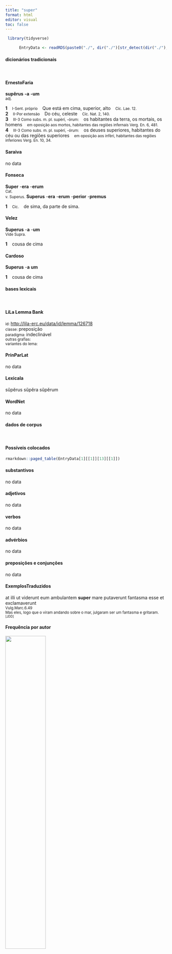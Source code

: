 ```yaml
---
title: "super"
format: html
editor: visual
toc: false
---
```



```r
 library(tidyverse) 

      EntryData <- readRDS(paste0("./", dir("./")[str_detect(dir("./"), "_xx115-117-112-101-114xx_.rds")]))

```


#### dicionários tradicionais

&emsp;




::: panel-tabset

#### ErnestoFaria

<b>supĕrus</b> <b>-a</b> <b>-um</b> <br> <small>adj.</small> <br> <small></small>   <p> <b>1</b> &ensp; <small>I-Sent. próprio</small> &ensp; Que está em cima, superior, alto &ensp; <small>Cíc. Lae. 12.</small> <br> <b>2</b> &ensp; <small>II-Por extensão</small> &ensp; Do céu, celeste &ensp; <small>Cíc. Nat. 2, 140.</small> <br> <b>3</b> &ensp; <small>III-3 Como subs. m. pl. supèrí, -órum:</small> &ensp; os habitantes da terra, os mortais, os homens &ensp; <small>em oposição aos mortos, habitantes das regiões infernais Verg. En. 6, 481.</small> <br> <b>4</b> &ensp; <small>III-3 Como subs. m. pl. supèrí, -órum:</small> &ensp; os deuses superiores, habitantes do céu ou das regiões superiores &ensp; <small>em oposição aos infèri, habitantes das regiões inferiores Verg. En. 10, 34.</small> </p>




#### Saraiva

no data




#### Fonseca

<b>Super</b> -<b>era</b> -<b>erum</b> <br> <small>Cat.</small> <br> <small>v. Superus.</small> 
 <b>Superus</b> -<b>era</b> -<b>erum</b> -<b>perior</b> -<b>premus</b>   <p> <b>1</b> &ensp; <small>Cic.</small> &ensp; de sima, da parte de sima. </p>




#### Velez

<b>Superus</b> -<b>a</b> -<b>um</b> <br> <small>Vide Supra.</small>   <p> <b>1</b> &ensp; cousa de cima </p>




#### Cardoso

<b>Superus</b> -<b>a</b> <b>um</b>   <p> <b>1</b> &ensp; cousa de cima </p>


:::



#### bases lexicais

&emsp;






::: panel-tabset

#### LiLa Lemma Bank

<small> id: </small> <a href=' http://lila-erc.eu/data/id/lemma/126718 ' target="_blank"> http://lila-erc.eu/data/id/lemma/126718 </a> <br>
<small> classe: </small> preposição    <br>
<small> paradigma: </small> indeclinável <br>
<small> outras grafias: </small>  <br>
<small> variantes do lema: </small>  <br>





#### PrinParLat

no data




#### Lexicala

sŭpĕrus 
 sŭpĕra 
 sŭpĕrum




#### WordNet

no data


:::



#### dados de corpus

&emsp;




::: panel-tabset

#### Possíveis colocados

```r

rmarkdown::paged_table(EntryData[1][[1]][13][[1]])

```


#### substantivos

no data




#### adjetivos

no data




#### verbos

no data




#### advérbios

no data




#### preposições e conjunções

no data


:::



::: panel-tabset

#### ExemplosTraduzidos

<p> at illi ut viderunt eum ambulantem <b>super</b> mare putaverunt fantasma esse et exclamaverunt <br> <small> Vulg.Marc.6.49 <br> Mas eles, logo que o viram andando sobre o mar, julgaram ser um fantasma e gritaram. <small> [JDD] </small> </small> </p>





#### Frequência por autor

![](./Media/barchart__xx115-117-112-101-114xx__lemma_BY_author_Frequencies.webp){width=50% fig-alt='This charts plots the frequency of lemma by author_Frequencies. The Hieronymus subcorpus registers the highest normalized frequency, with the value of 31.45 and an absolute frequency of 14. The Vergilius subcorpus follows, with a normalized frequency of 15.44 and an absolute frequency of 8. the subcorpus with the least normalized frequency is Caesar with the normalized value of 0 and an absolute freqeuncy of 0. here are all the values: subcorpus: Caesar ; normalized frequency: 0 ; absolute frequency: 0. subcorpus: Cicero ; normalized frequency: 0 ; absolute frequency: 0. subcorpus: Horatius ; normalized frequency: 4 ; absolute frequency: 3.55208240831187. subcorpus: Ovidius ; normalized frequency: 0 ; absolute frequency: 0. subcorpus: Phaedrus ; normalized frequency: 4 ; absolute frequency: 6.0725671777744. subcorpus: Sallustius ; normalized frequency: 0 ; absolute frequency: 0. subcorpus: Seneca ; normalized frequency: 8 ; absolute frequency: 1.49306657210578. subcorpus: Suetonius ; normalized frequency: 0 ; absolute frequency: 0. subcorpus: Tacitus ; normalized frequency: 2 ; absolute frequency: 6.86577411603158. subcorpus: Vergilius ; normalized frequency: 8 ; absolute frequency: 15.4440154440154. subcorpus: Hieronymus ; normalized frequency: 14 ; absolute frequency: 31.4536059312514'}




#### Frequência por gênero

![](./Media/barchart__xx115-117-112-101-114xx__lemma_BY_genre_Frequencies.webp){width=50% fig-alt='This charts plots the frequency of lemma by genre_Frequencies. The Prosa.ficcional subcorpus registers the highest normalized frequency, with the value of 31.45 and an absolute frequency of 14. The Poesia.épica subcorpus follows, with a normalized frequency of 15.44 and an absolute frequency of 8. the subcorpus with the least normalized frequency is Prosa.oratória with the normalized value of 0 and an absolute freqeuncy of 0. here are all the values: subcorpus: Prosa.histórica ; normalized frequency: 2 ; absolute frequency: 0.486866768908688. subcorpus: Prosa.filosófica ; normalized frequency: 6 ; absolute frequency: 0.988451590583351. subcorpus: Prosa.oratória ; normalized frequency: 0 ; absolute frequency: 0. subcorpus: Prosa.epistolográfica ; normalized frequency: 0 ; absolute frequency: 0. subcorpus: Poesia.lírica ; normalized frequency: 4 ; absolute frequency: 3.36502061075124. subcorpus: Poesia.didática ; normalized frequency: 4 ; absolute frequency: 3.39299346848757. subcorpus: Poesia.trágica ; normalized frequency: 2 ; absolute frequency: 1.73731758165393. subcorpus: Poesia.épica ; normalized frequency: 8 ; absolute frequency: 15.4440154440154. subcorpus: Prosa.ficcional ; normalized frequency: 14 ; absolute frequency: 31.4536059312514'}




#### Frequência por século

![](./Media/barchart__xx115-117-112-101-114xx__lemma_BY_period_Frequencies.webp){width=50% fig-alt='This charts plots the frequency of lemma by period_Frequencies. The IV.d.C. subcorpus registers the highest normalized frequency, with the value of 31.45 and an absolute frequency of 14. The II.d.C. subcorpus follows, with a normalized frequency of 5.24 and an absolute frequency of 2. the subcorpus with the least normalized frequency is I.a.C. with the normalized value of 0.56 and an absolute freqeuncy of 12. here are all the values: subcorpus: I.a.C. ; normalized frequency: 12 ; absolute frequency: 0.558529206423086. subcorpus: I.d.C. ; normalized frequency: 12 ; absolute frequency: 1.83570445158329. subcorpus: II.d.C. ; normalized frequency: 2 ; absolute frequency: 5.23560209424084. subcorpus: IV.d.C. ; normalized frequency: 14 ; absolute frequency: 31.4536059312514'}


:::

